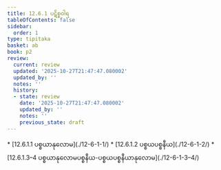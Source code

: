 ```yaml
---
title: 12.6.1 ပဋိစ္စဝါရ
tableOfContents: false
sidebar:
  order: 1
type: tipitaka
basket: ab
book: p2
review:
  current: review
  updated: '2025-10-27T21:47:47.080002'
  updated_by: ''
  notes: ''
  history:
  - state: review
    date: '2025-10-27T21:47:47.080002'
    updated_by: ''
    notes: ''
    previous_state: draft
---
```



<ReviewStatus review={frontmatter.review} showDetails={true} />

<HypothesisAnnotation frontmatter={frontmatter} />

<DynamicBreadcrumb />



<TableOfContents book="p2" section="12.6.1">
* [12.6.1.1 ပစ္စယာနုလောမ](./12-6-1-1/)
* [12.6.1.2 ပစ္စယပစ္စနီယ](./12-6-1-2/)
* [12.6.1.3–4 ပစ္စယာနုလောမပစ္စနီယ-ပစ္စယပစ္စနီယာနုလောမ](./12-6-1-3–4/)
</TableOfContents>